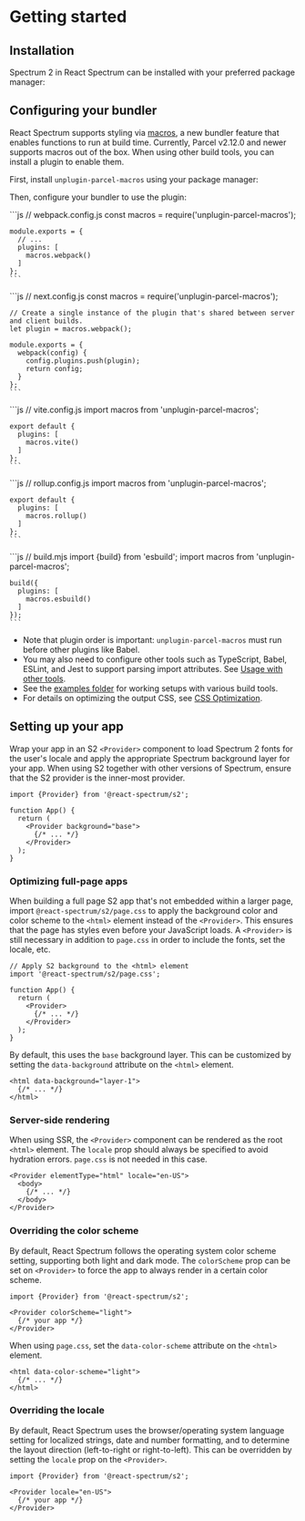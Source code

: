 

# Getting started

## Installation

Spectrum 2 in React Spectrum can be installed with your preferred package manager:

<InstallCommand pkg="@react-spectrum/s2" />

## Configuring your bundler

React Spectrum supports styling via [macros](https://parceljs.org/features/macros/), a new bundler feature that enables functions to run at build time. Currently, Parcel v2.12.0 and newer supports macros out of the box. When using other build tools, you can install a plugin to enable them.

First, install `unplugin-parcel-macros` using your package manager:

<InstallCommand pkg="unplugin-parcel-macros" flags="--dev" />

Then, configure your bundler to use the plugin:

<BundlerSwitcher>
  <BundlerSwitcherItem id="webpack" label="Webpack">
    ```js
    // webpack.config.js
    const macros = require('unplugin-parcel-macros');

    module.exports = {
      // ...
      plugins: [
        macros.webpack()
      ]
    };
    ```
  </BundlerSwitcherItem>
  <BundlerSwitcherItem id="next" label="Next.js">
    ```js
    // next.config.js
    const macros = require('unplugin-parcel-macros');

    // Create a single instance of the plugin that's shared between server and client builds.
    let plugin = macros.webpack();

    module.exports = {
      webpack(config) {
        config.plugins.push(plugin);
        return config;
      }
    };
    ```
  </BundlerSwitcherItem>
  <BundlerSwitcherItem id="vite" label="Vite">
    ```js
    // vite.config.js
    import macros from 'unplugin-parcel-macros';

    export default {
      plugins: [
        macros.vite()
      ]
    };
    ```
  </BundlerSwitcherItem>
  <BundlerSwitcherItem id="rollup" label="Rollup">
    ```js
    // rollup.config.js
    import macros from 'unplugin-parcel-macros';

    export default {
      plugins: [
        macros.rollup()
      ]
    };
    ```
  </BundlerSwitcherItem>
  <BundlerSwitcherItem id="esbuild" label="ESBuild">
    ```js
    // build.mjs
    import {build} from 'esbuild';
    import macros from 'unplugin-parcel-macros';

    build({
      plugins: [
        macros.esbuild()
      ]
    });
    ```
  </BundlerSwitcherItem>
</BundlerSwitcher>

- Note that plugin order is important: `unplugin-parcel-macros` must run before other plugins like Babel.
- You may also need to configure other tools such as TypeScript, Babel, ESLint, and Jest to support parsing import attributes. See [Usage with other tools](https://parceljs.org/features/macros/#usage-with-other-tools).
- See the [examples folder](https://github.com/adobe/react-spectrum/tree/main/examples) for working setups with various build tools.
- For details on optimizing the output CSS, see [CSS Optimization](#TODO).

## Setting up your app

Wrap your app in an S2 `<Provider>` component to load Spectrum 2 fonts for the user's locale and apply the appropriate Spectrum background layer for your app. When using S2 together with other versions of Spectrum, ensure that the S2 provider is the inner-most provider.

```tsx
import {Provider} from '@react-spectrum/s2';

function App() {
  return (
    <Provider background="base">
      {/* ... */}
    </Provider>
  );
}
```

### Optimizing full-page apps

When building a full page S2 app that's not embedded within a larger page, import `@react-spectrum/s2/page.css` to apply the background color and color scheme to the `<html>` element instead of the `<Provider>`. This ensures that the page has styles even before your JavaScript loads. A `<Provider>` is still necessary in addition to `page.css` in order to include the fonts, set the locale, etc.

```tsx
// Apply S2 background to the <html> element
import '@react-spectrum/s2/page.css';

function App() {
  return (
    <Provider>
      {/* ... */}
    </Provider>
  );
}
```

By default, this uses the `base` background layer. This can be customized by setting the `data-background` attribute on the `<html>` element.

```tsx
<html data-background="layer-1">
  {/* ... */}
</html>
```

### Server-side rendering

When using SSR, the `<Provider>` component can be rendered as the root `<html>` element. The `locale` prop should always be specified to avoid hydration errors. `page.css` is not needed in this case.

```tsx
<Provider elementType="html" locale="en-US">
  <body>
    {/* ... */}
  </body>
</Provider>
```

### Overriding the color scheme

By default, React Spectrum follows the operating system color scheme setting, supporting both light and dark mode. The `colorScheme` prop can be set on `<Provider>` to force the app to always render in a certain color scheme.

```tsx
import {Provider} from '@react-spectrum/s2';

<Provider colorScheme="light">
  {/* your app */}
</Provider>
```

When using `page.css`, set the `data-color-scheme` attribute on the `<html>` element.

```tsx
<html data-color-scheme="light">
  {/* ... */}
</html>
```

### Overriding the locale

By default, React Spectrum uses the browser/operating system language setting for localized strings, date and number formatting, and to determine the layout direction (left-to-right or right-to-left). This can be overridden by setting the `locale` prop on the `<Provider>`.

```tsx
import {Provider} from '@react-spectrum/s2';

<Provider locale="en-US">
  {/* your app */}
</Provider>
```
